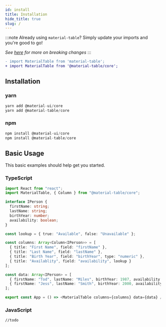 ```yaml
---
id: install
title: Installation
hide_title: true
slug: /
---
```



:::note
Already using `material-table`? Simply update your imports and you're good to go!

*See [here](breaking-changes) for more on breaking changes*
:::

```diff
- import MaterialTable from 'material-table';
+ import MaterialTable from '@material-table/core';
```

## Installation

### yarn

```javascript
yarn add @material-ui/core
yarn add @material-table/core
```

### npm

```javascript
npm install @material-ui/core
npm install @material-table/core
```

## Basic Usage

This basic examples should help get you started.

### TypeScript

```typescript title="myFirstTable.ts"
import React from "react";
import MaterialTable, { Column } from "@material-table/core";

interface IPerson {
  firstName: string;
  lastName: string;
  birthYear: number;
  availability: boolean;
}

const lookup = { true: "Available", false: "Unavailable" };

const columns: Array<Column<IPerson>> = [
  { title: "First Name", field: "firstName" },
  { title: "Last Name", field: "lastName" },
  { title: "Birth Year", field: "birthYear", type: "numeric" },
  { title: "Availablity", field: "availability", lookup }
];

const data: Array<IPerson> = [
  { firstName: "Tod", lastName: "Miles", birthYear: 1987, availability: true },
  { firstName: "Jess", lastName: "Smith", birthYear: 2000, availability: false }
];

export const App = () => <MaterialTable columns={columns} data={data} />;
```

### JavaScript

`//todo`

